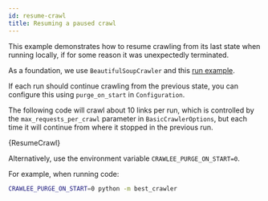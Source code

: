 ```yaml
---
id: resume-crawl
title: Resuming a paused crawl
---
```




This example demonstrates how to resume crawling from its last state when running locally, if for some reason it was unexpectedly terminated.

As a foundation, we use <ApiLink to="class/BeautifulSoupCrawler">`BeautifulSoupCrawler`</ApiLink> and this [run example](./beautifulsoup-crawler).

If each run should continue crawling from the previous state, you can configure this using `purge_on_start` in <ApiLink to="class/Configuration">`Configuration`</ApiLink>.

The following code will crawl about 10 links per run, which is controlled by the `max_requests_per_crawl` parameter in <ApiLink to="class/BasicCrawlerOptions">`BasicCrawlerOptions`</ApiLink>, but each time it will continue from where it stopped in the previous run.

<RunnableCodeBlock className="language-python" language="python">
    {ResumeCrawl}
</RunnableCodeBlock>

Alternatively, use the environment variable `CRAWLEE_PURGE_ON_START=0`.

For example, when running code:

```bash
CRAWLEE_PURGE_ON_START=0 python -m best_crawler
```
